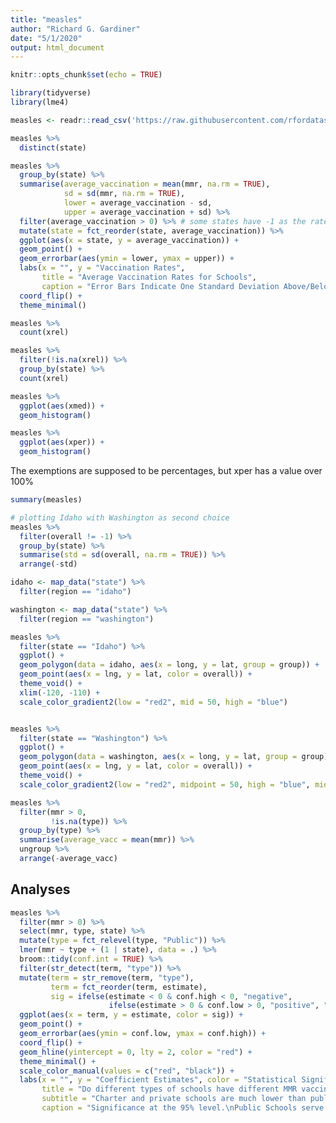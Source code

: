 ```yaml
---
title: "measles"
author: "Richard G. Gardiner"
date: "5/1/2020"
output: html_document
---
```


```r
knitr::opts_chunk$set(echo = TRUE)
```


```r
library(tidyverse)
library(lme4)

measles <- readr::read_csv('https://raw.githubusercontent.com/rfordatascience/tidytuesday/master/data/2020/2020-02-25/measles.csv')
```

```r
measles %>%
  distinct(state)
```


```r
measles %>%
  group_by(state) %>%
  summarise(average_vaccination = mean(mmr, na.rm = TRUE),
            sd = sd(mmr, na.rm = TRUE),
            lower = average_vaccination - sd,
            upper = average_vaccination + sd) %>%
  filter(average_vaccination > 0) %>% # some states have -1 as the rate.. Doesn't make any sense.
  mutate(state = fct_reorder(state, average_vaccination)) %>%
  ggplot(aes(x = state, y = average_vaccination)) +
  geom_point() +
  geom_errorbar(aes(ymin = lower, ymax = upper)) +
  labs(x = "", y = "Vaccination Rates", 
       title = "Average Vaccination Rates for Schools",
       caption = "Error Bars Indicate One Standard Deviation Above/Below") +
  coord_flip() +
  theme_minimal() 
```

```r
measles %>%
  count(xrel)

measles %>%
  filter(!is.na(xrel)) %>%
  group_by(state) %>%
  count(xrel)

measles %>%
  ggplot(aes(xmed)) +
  geom_histogram()

measles %>%
  ggplot(aes(xper)) +
  geom_histogram()
```

The exemptions are supposed to be percentages, but xper has a value over 100%
```r
summary(measles) 
```


```r
# plotting Idaho with Washington as second choice
measles %>%
  filter(overall != -1) %>%
  group_by(state) %>%
  summarise(std = sd(overall, na.rm = TRUE)) %>%
  arrange(-std)

idaho <- map_data("state") %>%
  filter(region == "idaho")

washington <- map_data("state") %>%
  filter(region == "washington")

measles %>%
  filter(state == "Idaho") %>%
  ggplot() +
  geom_polygon(data = idaho, aes(x = long, y = lat, group = group)) +
  geom_point(aes(x = lng, y = lat, color = overall)) +
  theme_void() +
  xlim(-120, -110) +
  scale_color_gradient2(low = "red2", mid = 50, high = "blue")


measles %>%
  filter(state == "Washington") %>%
  ggplot() +
  geom_polygon(data = washington, aes(x = long, y = lat, group = group)) +
  geom_point(aes(x = lng, y = lat, color = overall)) +
  theme_void() +
  scale_color_gradient2(low = "red2", midpoint = 50, high = "blue", mid = "white")
```

```r
measles %>%
  filter(mmr > 0,
         !is.na(type)) %>%
  group_by(type) %>%
  summarise(average_vacc = mean(mmr)) %>%
  ungroup %>%
  arrange(-average_vacc)
```

## Analyses

```r
measles %>%
  filter(mmr > 0) %>%
  select(mmr, type, state) %>%
  mutate(type = fct_relevel(type, "Public")) %>%
  lmer(mmr ~ type + (1 | state), data = .) %>%
  broom::tidy(conf.int = TRUE) %>%
  filter(str_detect(term, "type")) %>%
  mutate(term = str_remove(term, "type"),
         term = fct_reorder(term, estimate),
         sig = ifelse(estimate < 0 & conf.high < 0, "negative",
                      ifelse(estimate > 0 & conf.low > 0, "positive", "not significant"))) %>%
  ggplot(aes(x = term, y = estimate, color = sig)) +
  geom_point() +
  geom_errorbar(aes(ymin = conf.low, ymax = conf.high)) +
  coord_flip() +
  geom_hline(yintercept = 0, lty = 2, color = "red") +
  theme_minimal() +
  scale_color_manual(values = c("red", "black")) +
  labs(x = "", y = "Coefficient Estimates", color = "Statistical Significance",
       title = "Do different types of schools have different MMR vaccination rates?",
       subtitle = "Charter and private schools are much lower than public schools",
       caption = "Significance at the 95% level.\nPublic Schools serve as baseline group.")
```
